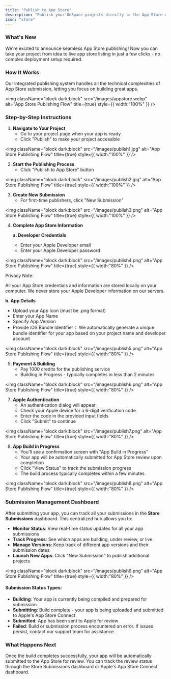 ```yaml
---
title: "Publish to App Store"
description: "Publish your OnSpace projects directly to the App Store with one-click submission"
icon: "store"
---
```


### What's New

We're excited to announce seamless App Store publishing\! Now you can take your project from idea to live app store listing in just a few clicks - no complex deployment setup required.

### How It Works

Our integrated publishing system handles all the technical complexities of App Store submission, letting you focus on building great apps.

<img
  className="block dark:block"
  src="/images/appstore.webp"
  alt="App Store Publishing Flow"
  title={true}
  style={{ width:"100%" }}
/>

### Step-by-Step Instructions

1. **Navigate to Your Project**
   - Go to your project page when your app is ready
   - Click "Publish" to make your project accessible

<img
  className="block dark:block"
  src="/images/publish1.jpg"
  alt="App Store Publishing Flow"
  title={true}
  style={{ width:"100%" }}
/>

2. **Start the Publishing Process**
   - Click "Publish to App Store" button

<img
  className="block dark:block"
  src="/images/publish2.jpg"
  alt="App Store Publishing Flow"
  title={true}
  style={{ width:"100%" }}
/>

3. **Create New Submission**
   - For first-time publishers, click "New Submission"

<img
  className="block dark:block"
  src="/images/publish3.png"
  alt="App Store Publishing Flow"
  title={true}
  style={{ width:"100%" }}
/>

4. **Complete App Store Information**

   **a. Developer Credentials**
   - Enter your Apple Developer email
   - Enter your Apple Developer password

<img
  className="block dark:block"
  src="/images/publish4.png"
  alt="App Store Publishing Flow"
  title={true}
  style={{ width:"80%" }}
/>

<div className="bg-blue-50 border-l-4 border-blue-400 p-4">
<p className="text-blue-800">
Privacy Note:

All your App Store credentials and information are stored locally on your computer. We never store your Apple Developer information on our servers.

</p>

</div>

**b. App Details**

- Upload your App Icon (must be .png format)
- Enter your App Name
- Specify App Version
- Provide iOS Bundle Identifier： We automatically generate a unique bundle identifier for your app based on your project name and developer account

<img
  className="block dark:block"
  src="/images/publish5.png"
  alt="App Store Publishing Flow"
  title={true}
  style={{ width:"80%" }}
/>

5. **Payment & Building**
   - Pay 1000 credits for the publishing service
   - Building in Progress - typically completes in less than 2 minutes

<img
  className="block dark:block"
  src="/images/publish6.png"
  alt="App Store Publishing Flow"
  title={true}
  style={{ width:"80%" }}
/>

7. **Apple Authentication**
   - An authentication dialog will appear
   - Check your Apple device for a 6-digit verification code
   - Enter the code in the provided input fields
   - Click "Submit" to continue

<img
  className="block dark:block"
  src="/images/publish7.png"
  alt="App Store Publishing Flow"
  title={true}
  style={{ width:"80%" }}
/>

8. **App Build in Progress**
   - You'll see a confirmation screen with "App Build in Progress"
   - Your app will be automatically submitted for App Store review upon completion
   - Click "View Status" to track the submission progress
   - The build process typically completes within a few minutes

<img
  className="block dark:block"
  src="/images/publish8.png"
  alt="App Store Publishing Flow"
  title={true}
  style={{ width:"80%" }}
/>

### Submission Management Dashboard

After submitting your app, you can track all your submissions in the **Store Submissions** dashboard. This centralized hub allows you to:

- **Monitor Status**: View real-time status updates for all your app submissions
- **Track Progress**: See which apps are building, under review, or live
- **Manage Versions**: Keep track of different app versions and their submission dates
- **Launch New Apps**: Click "New Submission" to publish additional projects

<img
  className="block dark:block"
  src="/images/publish9.png"
  alt="App Store Publishing Flow"
  title={true}
  style={{ width:"80%" }}
/>

#### Submission Status Types:

- **Building**: Your app is currently being compiled and prepared for submission
- **Submitting**: Build complete - your app is being uploaded and submitted to Apple's App Store Connect
- **Submitted**: App has been sent to Apple for review
- **Failed**: Build or submission process encountered an error. If issues persist, contact our support team for assistance.

### What Happens Next

Once the build completes successfully, your app will be automatically submitted to the App Store for review. You can track the review status through the Store Submissions dashboard or Apple's App Store Connect dashboard.